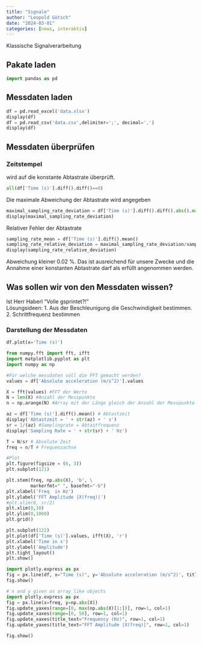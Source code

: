 ```yaml
---
title: "Signale"
author: "Leopold Götsch"
date: "2024-03-01"
categories: [news, interaktiv]
---
```


Klassische Signalverarbeitung

## Pakate laden

```python

import pandas as pd
```

## Messdaten laden

```python
df = pd.read_excel('data.xlsx')
display(df)
df = pd.read_csv('data.csv',delimiter=';', decimal=',')
display(df)
```

## Messdaten überprüfen
### Zeitstempel
wird auf die konstante Abtastrate überprüft.

```python
all(df['Time (s)'].diff().diff()==0)
```

Die maximale Abweichung der Abtastrate wird angegeben

```python

maximal_sampling_rate_deviation = df['Time (s)'].diff().diff().abs().max()
display(maximal_sampling_rate_deviation)
```

Relativer Fehler der Abtastrate

```python

sampling_rate_mean = df['Time (s)'].diff().mean()
sampling_rate_relative_deviation = maximal_sampling_rate_deviation/sampling_rate_mean
display(sampling_rate_relative_deviation)
```

Abweichung kleiner 0.02 %. Das ist ausreichend für unsere Zwecke und die Annahme einer konstanten Abtastrate darf als erfüllt angenommen werden.

## Was sollen wir von den Messdaten wissen?

Ist Herr Haberl "Volle gsprintet?!"  
Lösungsideen:
1. Aus der Beschleunigung die Geschwindigkeit bestimmen.
2. Schrittfrequenz bestimmen

### Darstellung der Messdaten

```python
df.plot(x='Time (s)')
```

```python
from numpy.fft import fft, ifft
import matplotlib.pyplot as plt
import numpy as np

#Für welche messdaten soll die FFT gemacht werden?
values = df['Absolute acceleration (m/s^2)'].values

X = fft(values) #FFT der Werte
N = len(X) #Anzahl der Messpunkte
n = np.arange(N) #Array mit der Länge gleich der Anzahl der Messpunkte

az = df['Time (s)'].diff().mean() # Abtastzeit
display('Abtastzeit = ' + str(az) + ' s')
sr = 1/(az) #Samplingrate = Abtastfrequenz
display('Sampling Rate = ' + str(sr) + ' Hz')

T = N/sr # Absolute Zeit
freq = n/T # Frequenzachse

#Plot 
plt.figure(figsize = (6, 3))
plt.subplot(121)

plt.stem(freq, np.abs(X), 'b', \
         markerfmt=" ", basefmt="-b")
plt.xlabel('Freq  in Hz')
plt.ylabel('FFT Amplitude |X(freq)|')
#plt.xlim(0, sr/2) 
plt.xlim(0,10)
plt.ylim(0,1000)
plt.grid()

plt.subplot(122)
plt.plot(df['Time (s)'].values, ifft(X), 'r')
plt.xlabel('Time in s')
plt.ylabel('Amplitude')
plt.tight_layout()
plt.show()
```

```python
import plotly.express as px
fig = px.line(df, x="Time (s)", y='Absolute acceleration (m/s^2)', title='commute')
fig.show()
```

```python
# x and y given as array_like objects
import plotly.express as px
fig = px.line(x=freq, y=np.abs(X))
fig.update_yaxes(range=[0, max(np.abs(X)[1:])], row=1, col=1)
fig.update_xaxes(range=[0, 50], row=1, col=1)
fig.update_xaxes(title_text="Frequency (Hz)", row=1, col=1)
fig.update_yaxes(title_text="FFT Amplitude |X(freq)|", row=1, col=1)

fig.show()
```


